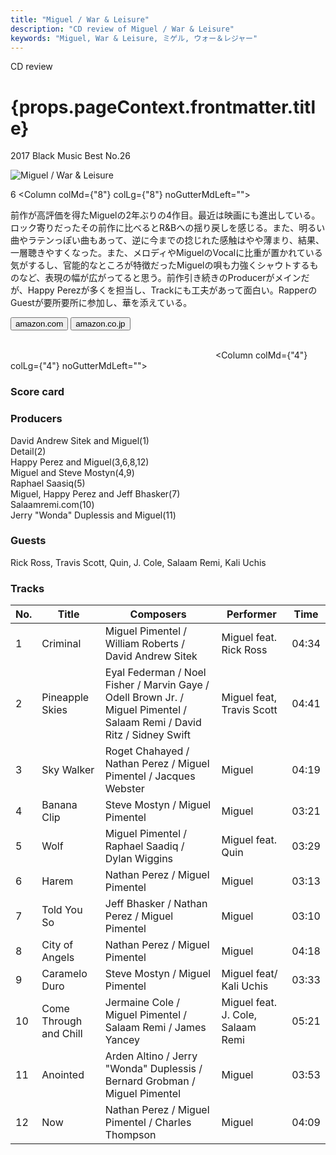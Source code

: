 ```yaml
---
title: "Miguel / War & Leisure"
description: "CD review of Miguel / War & Leisure"
keywords: "Miguel, War & Leisure, ミゲル, ウォー＆レジャー"
---
```





<p className="largeP">CD review</p>
<h1 className="h1--no--margin">{props.pageContext.frontmatter.title}</h1>
<p className="largeP"><Link to="/best50/2017/">2017 Black Music Best No.26</Link></p>

<Row  className="image-card-group">
	<Column colMd={"4"} colLg={"4"} noGutterMdLeft="">
       <ImageCard>

![Miguel / War & Leisure](../../images/cd/miguel3L.jpg) 

</ImageCard>6
	</Column>
	<Column colMd={"8"} colLg={"8"} noGutterMdLeft="">
	<p>
	前作が高評価を得たMiguelの2年ぶりの4作目。最近は映画にも進出している。ロック寄りだったその前作に比べるとR&Bへの揺り戻しを感じる。また、明るい曲やラテンっぽい曲もあって、逆に今までの捻じれた感触はやや薄まり、結果、一層聴きやすくなった。また、メロディやMiguelのVocalに比重が置かれている気がするし、官能的なところが特徴だったMiguelの唄も力強くシャウトするものなど、表現の幅が広がってると思う。前作引き続きのProducerがメインだが、Happy Perezが多くを担当し、Trackにも工夫があって面白い。RapperのGuestが要所要所に参加し、華を添えている。
	</p>
    <div>
	  <Button href="https://amzn.to/32zUP1x" kind="primary" size="small" renderIcon={ArrowUpRight24}>
      amazon.com
      </Button>
      <Button href="https://amzn.to/2Wy71fw" kind="secondary" size="small" renderIcon={ArrowUpRight24}>
      amazon.co.jp
      </Button>
	</div>
	<a href="https://geo.music.apple.com/jp/album/war-leisure/1305444975?mt=1&app=music&ls=1&at=11lcug" style="display:inline-block;overflow:hidden;background:url(https://linkmaker.itunes.apple.com/ja-jp/lockup.svg?releaseDate=2017-12-01&kind=album&bubble=apple_music&style=mono-black) no-repeat;width:180px;height:45px;"></a>
	<a href="https://geo.music.apple.com/jp/album/war-leisure/1305444975?app=itunes&at=11lcug" style="display:inline-block;overflow:hidden;background:url(https://linkmaker.itunes.apple.com/ja-jp/badge-lrg.svg?releaseDate=2017-12-01T00:00:00Z&kind=album&bubble=itunes_music) no-repeat;width:140px;height:45px;"></a>
	</Column>
</Row>
<Row >
	<Column colMd={"4"} colLg={"4"} noGutterMdLeft="">
<div>
    <h3>Score card</h3>
	<SliderJS1 value="4" />
    <SliderJS2 value="1" />
	<SliderJS3 value="1" />
    <SliderJS4 value="9" />
</div>
</Column>
<Column colMd={"8"} colLg={"8"} noGutterMdLeft="">
<div>
<h3>Producers</h3>
<p>
David Andrew Sitek and Miguel(1)
<br/>Detail(2)
<br/>Happy Perez and Miguel(3,6,8,12)
<br/>Miguel and Steve Mostyn(4,9)
<br/>Raphael Saasiq(5)
<br/>Miguel, Happy Perez and Jeff Bhasker(7)
<br/>Salaamremi.com(10)
<br/>Jerry "Wonda" Duplessis and Miguel(11)
</p>
<h3>Guests</h3>
<p>
Rick Ross, Travis Scott, Quin, J. Cole, Salaam Remi, Kali Uchis
</p>
</div>
</Column>
</Row>

<h3>Tracks</h3>

| No. |	 Title                 |	 Composers                                                                                                           |	 Performer                       | Time	 |
| --- |	---------------------- | ----------------------------------------------------------------------------------------------------------------------- | --------------------------------- | ----- |
| 1	  |	Criminal               | Miguel Pimentel / William Roberts / David Andrew Sitek                                                                  | Miguel feat. Rick Ross            | 04:34 |
| 2	  |	Pineapple Skies        | Eyal Federman / Noel Fisher / Marvin Gaye / Odell Brown Jr. / Miguel Pimentel / Salaam Remi / David Ritz / Sidney Swift | Miguel feat, Travis Scott         | 04:41 |
| 3	  |	Sky Walker             | Roget Chahayed / Nathan Perez / Miguel Pimentel / Jacques Webster                                                       | Miguel                            | 04:19 |
| 4	  |	Banana Clip            | Steve Mostyn / Miguel Pimentel                                                                                          | Miguel                            | 03:21 |
| 5	  |	Wolf                   | Miguel Pimentel / Raphael Saadiq / Dylan Wiggins                                                                        | Miguel feat. Quin                 | 03:29 |
| 6	  |	Harem                  | Nathan Perez / Miguel Pimentel                                                                                          | Miguel                            | 03:13 |
| 7	  |	Told You So            | Jeff Bhasker / Nathan Perez / Miguel Pimentel                                                                           | Miguel                            | 03:10 |
| 8	  |	City of Angels         | Nathan Perez / Miguel Pimentel                                                                                          | Miguel                            | 04:18 |
| 9	  |	Caramelo Duro          | Steve Mostyn / Miguel Pimentel                                                                                          | Miguel feat/ Kali Uchis           | 03:33 |
| 10  |	Come Through and Chill | Jermaine Cole / Miguel Pimentel / Salaam Remi / James Yancey                                                            | Miguel feat. J. Cole, Salaam Remi | 05:21 |
| 11  |	Anointed               | Arden Altino / Jerry "Wonda" Duplessis / Bernard Grobman / Miguel Pimentel                                              | Miguel                            | 03:53 |
| 12  |	Now                    | Nathan Perez / Miguel Pimentel / Charles Thompson                                                                       | Miguel                            | 04:09 |
